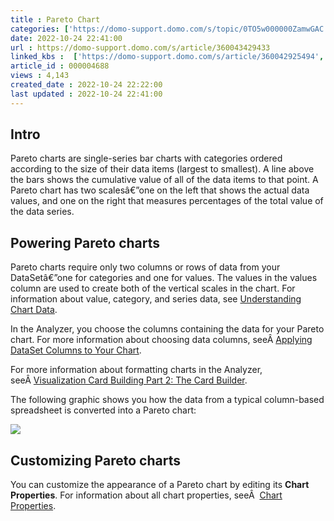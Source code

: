 ```yaml
---
title : Pareto Chart
categories: ['https://domo-support.domo.com/s/topic/0TO5w000000ZamwGAC']
date: 2022-10-24 22:41:00
url : https://domo-support.domo.com/s/article/360043429433
linked_kbs :  ['https://domo-support.domo.com/s/article/360042925494', 'https://domo-support.domo.com/s/knowledge-base', 'https://domo-support.domo.com/s/article/360043428713', 'https://domo-support.domo.com/s/article/360043429953', 'https://domo-support.domo.com/s/article/360042925154', 'https://domo-support.domo.com/s/article/360043428693', 'https://domo-support.domo.com/s/article/360043429433', 'https://domo-support.domo.com/s/article/360043429933', 'https://domo-support.domo.com/s/article/360043429693', 'https://domo-support.domo.com/s/topic/0TO5w000000ZamwGAC', 'https://domo-support.domo.com/s/article/360043428673', 'https://domo-support.domo.com/s/article/360043429913']
article_id : 000004688
views : 4,143
created_date : 2022-10-24 22:22:00
last updated : 2022-10-24 22:41:00
---
```




Intro
-----


Pareto charts are single-series bar charts with categories ordered according to the size of their data items (largest to smallest). A line above the bars shows the cumulative value of all of the data items to that point. A Pareto chart has two scalesâ€”one on the left that shows the actual data values, and one on the right that measures percentages of the total value of the data series.


Powering Pareto charts
----------------------


Pareto charts require only two columns or rows of data from your DataSetâ€”one for categories and one for values. The values in the values column are used to create both of the vertical scales in the chart. For information about value, category, and series data, see [Understanding Chart Data](..\understanding_chart_data\index.html "Understanding Chart Data").


In the Analyzer, you choose the columns containing the data for your Pareto chart. For more information about choosing data columns, seeÂ [Applying DataSet Columns to Your Chart](..\applying_dataset_columns_to_your_chart\index.html "Applying DataSet Columns to Your Chart").


For more information about formatting charts in the Analyzer, seeÂ [Visualization Card Building Part 2: The Card Builder](..\analyzer_overview\index.html "KPI Card Building Part 2: The Card Builder").


The following graphic shows you how the data from a typical column-based spreadsheet is converted into a Pareto chart:


![](0.png)


Customizing Pareto charts
-------------------------


You can customize the appearance of a Pareto chart by editing its **Chart Properties**. For information about all chart properties, seeÂ  [Chart Properties](..\applying_and_resetting_chart_properties\index.html "Chart Properties").